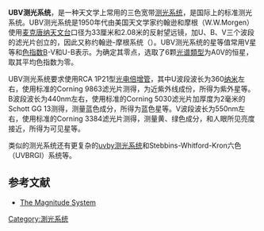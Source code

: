 '''UBV测光系统'''，是一种天文学上常用的三色宽带[[测光系统|测光系统]]，是国际上的标准测光系统。UBV测光系统是1950年代由美国天文学家约翰逊和摩根（W.W.Morgen）使用[[麦克唐纳天文台|麦克唐纳天文台]]口径为33厘米和2.08米的反射望远镜，加U、B、V三个波段的滤光片创立的，因此又称约翰逊-摩根系统（{{lang|en|Johnson-Morgan system}}）。UBV测光系统的星等值常用V星等和[[色指数|色指数]]B-V和U-B表示。为确定其零点，选取了6颗[[光谱類型|光谱類型]]为A0V的恒星，取其平均色指数为零。

UBV测光系统要求使用RCA 1P21型[[光电倍增管|光电倍增管]]，其中U波段波长为360[[纳米|纳米]]左右，使用标准的Corning 9863滤光片测得，为近紫外线成份，所得为紫外星等。B波段波长为440nm左右，使用标准的Corning 5030滤光片加厚度为2毫米的Schott GG 13测得，测量蓝色成分，所得为蓝色星等。V波段波长为550nm左右，使用标准的Corning 3384滤光片测得，测量黄、绿色成分，和人眼所见亮度接近，所得为可见星等。

类似的测光系统还有更复杂的[[uvby测光系统|uvby测光系统]]和Stebbins-Whitford-Kron六色（UVBRGI）系统等。

== 参考文献 ==
* [https://web.archive.org/web/20061010001019/http://www.astro.livjm.ac.uk/courses/phys134/magcol.html The Magnitude System]

{{恒星}}

[[Category:測光系统|Category:測光系统]]
